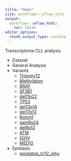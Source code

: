 ```yaml
---
title: "Home"
site: workflowr::wflow_site
output:
  workflowr::wflow_html:
    toc: false
editor_options:
  chunk_output_type: console
---
```


Transcriptome CLL analysis

* Dataset
* General Analysis
* Variants  
  + [Trisomy12](trisomy12.html)  
  + [Methylation](methylation_groups.html)  
  + [BRAF](BRAF.html)  
  + [SF3B1](SF3B1.html)  
  + [del11q22](del11q22.html)  
  + [TP53](TP53.html)
  + [del13q14](Del13q14.html)
  + [del17p13](Del17p13.html)
  + [Notch1](Notch1.html)
  + [gain8q24](Gain8q24.html) 
  + [del8p12](Del8p12.html)
  + [ATM](ATM.html)
  + [IGHV](IGHV.html)
  + [MED12](MED12.html)
* Epistasis
  + [epistatsis_tri12_ighv](epistasis.html)

